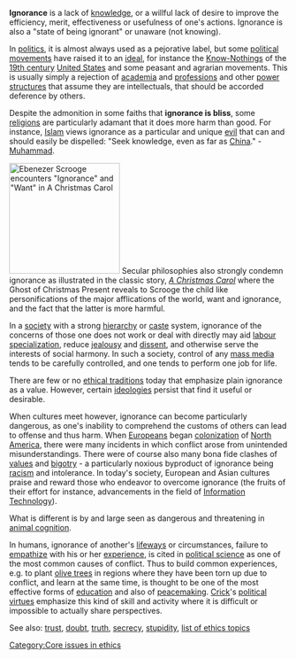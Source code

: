 '''Ignorance''' is  a lack of [[knowledge]], or a willful lack of desire to improve the efficiency, merit, effectiveness or usefulness of one's actions.  Ignorance is also a "state of being ignorant" or unaware (not knowing).

In [[politics]], it is almost always used as a pejorative label, but some [[political movement]]s have raised it to an [[ideal (ethics)|ideal]], for instance the [[Know-Nothing]]s of the [[19th century]] [[United States]] and some peasant and agrarian movements.  This is usually simply a rejection of [[academia]] and [[profession]]s and other [[power structure]]s that assume they are intellectuals, that should be accorded deference by others.

Despite the admonition in some faiths that '''ignorance is bliss''', some [[religion]]s are particularly adamant that it does more harm than good.  For instance, [[Islam]] views ignorance as a particular and unique [[evil]] that can and should easily be dispelled:  "Seek knowledge, even as far as [[China]]." - [[Muhammad]].  

[[Image:Ignorance&Want3.jpg|right|thumb|200px|Ebenezer Scrooge encounters  "Ignorance" and "Want" in ''A Christmas Carol'']]
Secular philosophies also strongly condemn ignorance as illustrated in the classic story, ''[[A Christmas Carol]]'' where the Ghost of Christmas Present reveals to Scrooge the child like personifications of the major afflications of the world, want and ignorance, and the fact that the latter is more harmful.

In a [[society]] with a strong [[hierarchy]] or [[caste]] system, ignorance of the concerns of those one does not work or deal with directly may aid [[labour specialization]], reduce [[jealousy]] and [[dissent]], and otherwise serve the interests of social harmony.  In such a society, control of any [[mass media]] tends to be carefully controlled, and one tends to perform one job for life.  

There are few or no [[ethical tradition]]s today that emphasize plain ignorance as a value.  However, certain [[ideology|ideologies]] persist that find it useful or desirable.

When cultures meet however, ignorance can become particularly dangerous, as one's inability to comprehend the customs of others can lead to offense and thus harm.  When [[European]]s began [[colonization]] of [[North America]], there were many incidents in which conflict arose from unintended misunderstandings.  There were of course also many bona fide clashes of [[values]] and [[bigotry]] - a particularly noxious byproduct of ignorance being [[racism]] and intolerance.  In today's society, European and Asian cultures praise and reward those who endeavor to overcome ignorance (the fruits of their effort for instance, advancements in the field of [[Information Technology]]).

What is different is by and large seen as dangerous and threatening in [[animal cognition]].

In humans, ignorance of another's [[lifeway]]s or circumstances, failure to [[empathy|empathize]] with his or her [[experience]], is cited in [[political science]] as one of the most common causes of conflict.  Thus to build common experiences, e.g. to plant [[olive tree]]s in regions where they have been torn up due to conflict, and learn at the same time, is thought to be one of the most effective forms of [[education]] and also of [[peacemaking]].  [[Bernard Crick|Crick]]'s [[political virtues]] emphasize this kind of skill and activity where it is difficult or impossible to actually share perspectives.

{{wikiquote}}
See also:  [[trust]], [[doubt]], [[truth]], [[secrecy]], [[stupidity]], [[list of ethics topics]]
[[Category:Core issues in ethics]]
